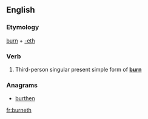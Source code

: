 ==English==

===Etymology===
[[burn]] + [[-eth]]

===Verb===
{{head|en|verb form}}

# {{context|archaic|lang=en}} Third-person singular present simple form of '''[[burn]]'''

===Anagrams===
* [[burthen#English|burthen]]

[[fr:burneth]]